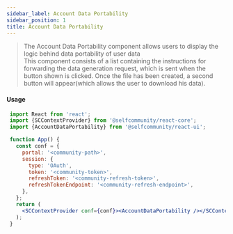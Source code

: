 ```yaml
---
sidebar_label: Account Data Portability
sidebar_position: 1
title: Account Data Portability
---
```


> The Account Data Portability component allows users to display the logic behind data portability of user data<br/>
This component  consists of a list containing the instructions for forwarding the data generation request, which is sent when the button shown is clicked. Once the file has been created, a second button will appear(which allows the user to download his data).


<Logged><AccountDataPortability/></Logged>

#### Usage

```jsx
 import React from 'react';
 import {SCContextProvider} from '@selfcommunity/react-core';
 import {AccountDataPortability} from '@selfcommunity/react-ui';

 function App() {
   const conf = {
     portal: '<community-path>',
     session: {
       type: 'OAuth',
       token: '<community-token>',
       refreshToken: '<community-refresh-token>',
       refreshTokenEndpoint: '<community-refresh-endpoint>',
     },
   };
   return (
     <SCContextProvider conf={conf}><AccountDataPortability /></SCContextProvider>
   );
 }
```